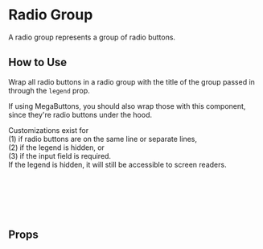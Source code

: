 
<Meta of={RadioGroupStories} />

# Radio Group

A radio group represents a group of radio buttons.

<Canvas of={Primary} />

## How to Use

Wrap all radio buttons in a radio group with the title of the group passed in through the `legend` prop.

If using MegaButtons, you should also wrap those with this component, since they're radio buttons under the hood.

Customizations exist for<br />
(1) if radio buttons are on the same line or separate lines,<br />
(2) if the legend is hidden, or<br />
(3) if the input field is required.<br />
If the legend is hidden, it will still be accessible to screen readers.

```html
<radio-group legend="Postcard Size">
  <radio-button name="postcard-size" value="4x6" label="4x6" />
  <radio-button name="postcard-size" value="5x7" label="5x7" />
  <radio-button name="postcard-size" value="big" label="Really Big" />
</radio-group>
```

## Props

<ArgTypes story={PRIMARY_STORY} />
